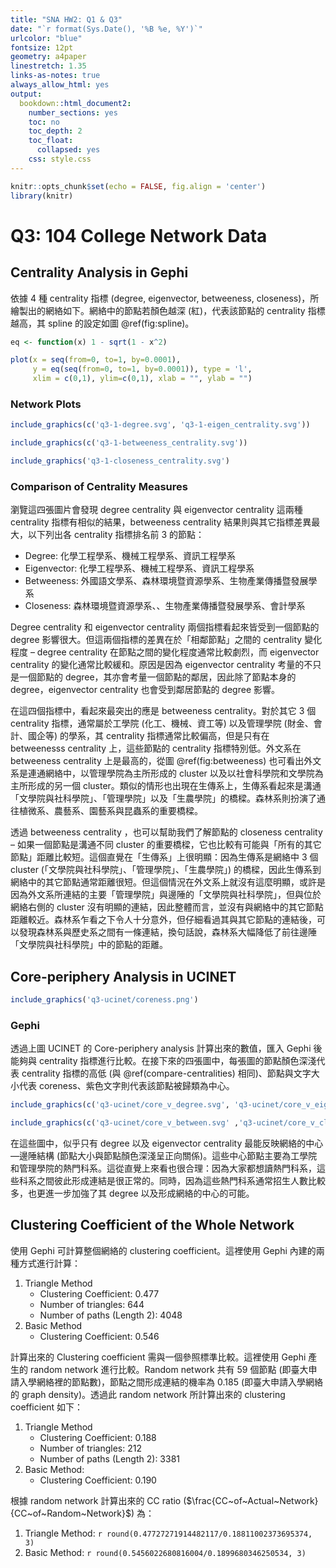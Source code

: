 ```yaml
---
title: "SNA HW2: Q1 & Q3"
date: "`r format(Sys.Date(), '%B %e, %Y')`"
urlcolor: "blue"
fontsize: 12pt 
geometry: a4paper
linestretch: 1.35
links-as-notes: true
always_allow_html: yes
output:
  bookdown::html_document2:
    number_sections: yes
    toc: no
    toc_depth: 2
    toc_float:
      collapsed: yes
    css: style.css
---
```


```r
knitr::opts_chunk$set(echo = FALSE, fig.align = 'center')
library(knitr)
```



# Q3: 104 College Network Data


## Centrality Analysis in Gephi

<!--
- Centrality measures (Closeness, Betweenness, Eigenvector): `Network Diameter` & `Eigenvector centrality`
-->

依據 4 種 centrality 指標 (degree, eigenvector, betweeness, closeness)，所繪製出的網絡如下。網絡中的節點若顏色越深 (紅)，代表該節點的 centrality 指標越高，其 spline 的設定如圖 \@ref(fig:spline)。

```r
eq <- function(x) 1 - sqrt(1 - x^2) 

plot(x = seq(from=0, to=1, by=0.0001), 
     y = eq(seq(from=0, to=1, by=0.0001)), type = 'l',
     xlim = c(0,1), ylim=c(0,1), xlab = "", ylab = "")
```

### Network Plots


```r
include_graphics(c('q3-1-degree.svg', 'q3-1-eigen_centrality.svg'))
```


```r
include_graphics(c('q3-1-betweeness_centrality.svg'))
```


```r
include_graphics('q3-1-closeness_centrality.svg')
```


### Comparison of Centrality Measures {#compare-centralities}

瀏覽這四張圖片會發現 degree centrality 與 eigenvector centrality 這兩種 centrality 指標有相似的結果，betweeness centrality 結果則與其它指標差異最大，以下列出各 centrality 指標排名前 3 的節點：

- Degree: 化學工程學系、機械工程學系、資訊工程學系
- Eigenvector: 化學工程學系、機械工程學系、資訊工程學系
- Betweeness: 外國語文學系、森林環境暨資源學系、生物產業傳播暨發展學系
- Closeness: 森林環境暨資源學系、、生物產業傳播暨發展學系、會計學系

Degree centrality 和 eigenvector centrality 兩個指標看起來皆受到一個節點的 degree 影響很大。但這兩個指標的差異在於「相鄰節點」之間的 centrality 變化程度 -- degree centrality 在節點之間的變化程度通常比較劇烈，而 eigenvector centrality 的變化通常比較緩和。原因是因為 eigenvector centrality 考量的不只是一個節點的 degree，其亦會考量一個節點的鄰居，因此除了節點本身的 degree，eigenvector centrality 也會受到鄰居節點的 degree 影響。

在這四個指標中，看起來最突出的應是 betweeness centrality。對於其它 3 個 centrality 指標，通常屬於工學院 (化工、機械、資工等) 以及管理學院 (財金、會計、國企等) 的學系，其 centrality 指標通常比較偏高，但是只有在 betweenesss centrality 上，這些節點的 centrality 指標特別低。外文系在 betweeness centrality 上是最高的，從圖 \@ref(fig:betweeness) 也可看出外文系是連通網絡中，以管理學院為主所形成的 cluster 以及以社會科學院和文學院為主所形成的另一個 cluster。類似的情形也出現在生傳系上，生傳系看起來是溝通「文學院與社科學院」、「管理學院」以及「生農學院」的橋樑。森林系則扮演了通往植微系、農藝系、園藝系與昆蟲系的重要橋樑。

透過 betweeness centrality ，也可以幫助我們了解節點的 closeness centrality -- 如果一個節點是溝通不同 cluster 的重要橋樑，它也比較有可能與「所有的其它節點」距離比較短。這個直覺在「生傳系」上很明顯：因為生傳系是網絡中 3 個 cluster (「文學院與社科學院」、「管理學院」、「生農學院」) 的橋樑，因此生傳系到網絡中的其它節點通常距離很短。但這個情況在外文系上就沒有這麼明顯，或許是因為外文系所連結的主要「管理學院」與邊陲的「文學院與社科學院」，但與位於網絡右側的 cluster 沒有明顯的連結，因此整體而言，並沒有與網絡中的其它節點距離較近。森林系乍看之下令人十分意外，但仔細看過其與其它節點的連結後，可以發現森林系與歷史系之間有一條連結，換句話說，森林系大幅降低了前往邊陲「文學院與社科學院」中的節點的距離。


## Core-periphery Analysis in UCINET

```r
include_graphics('q3-ucinet/coreness.png')
```

### Gephi

透過上圖 UCINET 的 Core-periphery analysis 計算出來的數值，匯入 Gephi 後能夠與 centrality 指標進行比較。在接下來的四張圖中，每張圖的節點顏色深淺代表 centrality 指標的高低 (與 \@ref(compare-centralities) 相同)、節點與文字大小代表 coreness、紫色文字則代表該節點被歸類為中心。


```r
include_graphics(c('q3-ucinet/core_v_degree.svg', 'q3-ucinet/core_v_eigen.svg'))
```

```r
include_graphics(c('q3-ucinet/core_v_between.svg' ,'q3-ucinet/core_v_close.svg'))
```


在這些圖中，似乎只有 degree 以及 eigenvector centrality 最能反映網絡的中心—邊陲結構 (節點大小與節點顏色深淺呈正向關係)。這些中心節點主要為工學院和管理學院的熱門科系。這從直覺上來看也很合理：因為大家都想讀熱門科系，這些科系之間彼此形成連結是很正常的。同時，因為這些熱門科系通常招生人數比較多，也更進一步加強了其 degree 以及形成網絡的中心的可能。


## Clustering Coefficient of the Whole Network

使用 Gephi 可計算整個網絡的 clustering coefficient。這裡使用 Gephi 內建的兩種方式進行計算：

1. Triangle Method
    - Clustering Coefficient: 0.477
    - Number of triangles: 644
    - Number of paths (Length 2): 4048

1. Basic Method
    - Clustering Coefficient: 0.546

計算出來的 Clustering coefficient 需與一個參照標準比較。這裡使用 Gephi 產生的 random network 進行比較。Random network 共有 59 個節點 (即臺大申請入學網絡裡的節點數)，節點之間形成連結的機率為 0.185 (即臺大申請入學網絡的 graph density)。透過此 random network 所計算出來的 clustering coefficient 如下：

1. Triangle Method
    - Clustering Coefficient: 0.188
    - Number of triangles: 212
    - Number of paths (Length 2): 3381

1. Basic Method: 
    - Clustering Coefficient: 0.190

根據 random network 計算出來的 CC ratio ($\frac{CC~of~Actual~Network}{CC~of~Random~Network}$) 為：

1. Triangle Method: `r round(0.47727271914482117/0.18811002373695374, 3)`
1. Basic Method: `r round(0.5456022680816004/0.1899680346250534, 3)`